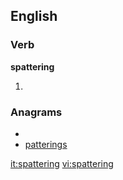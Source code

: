 
==English==

===Verb===
'''spattering'''

# {{present participle of|[[spatter]]}}

===Anagrams===
* {{alphagram|aeginprstt}}
* [[patterings#English|patterings]]

[[it:spattering]]
[[vi:spattering]]
